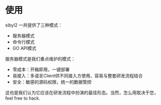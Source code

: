 # 使用

sibyl2 一共提供了三种模式：

- 服务器模式
- 命令行模式
- GO API模式

服务器模式是我们重点维护的模式：

- 零成本：开箱即用，一键部署
- 易接入：多语言Client供不同接入方使用，容易与整套研发流程结合
- 安全：敏感的源码权限，统一的数据管控

这也是我们认为它应该在研发流程中扮演的最佳形态。当然，怎么用取决于您，feel free to hack.
